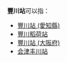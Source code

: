 '''豐川站'''可以指：

*[[豐川站_(愛知縣)|豐川站 (愛知縣)]]
*[[豐川稻荷站|豐川稻荷站]]
*[[豐川站_(大阪府)|豐川站 (大阪府)]]
*[[会津丰川站|会津丰川站]]

{{disambig|Cat=三字車站名消歧義}}